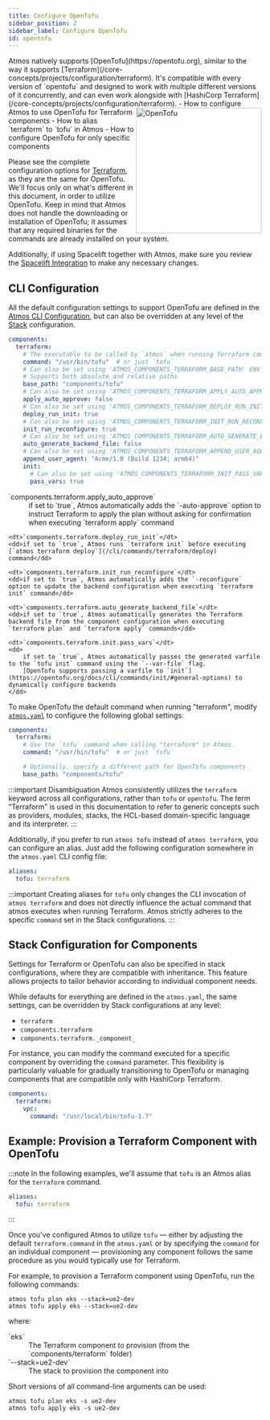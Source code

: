 ```yaml
---
title: Configure OpenTofu
sidebar_position: 2
sidebar_label: Configure OpenTofu
id: opentofu
---
```


<Intro>
Atmos natively supports [OpenTofu](https://opentofu.org), similar to the way it supports [Terraform](/core-concepts/projects/configuration/terraform). It's compatible with every version of `opentofu` and designed to work with multiple different versions of it concurrently, and can even work alongside with [HashiCorp Terraform](/core-concepts/projects/configuration/terraform).
<img width="250" align="right" src={useBaseUrl('/img/opentofu-icon.svg')} alt="OpenTofu"/>
</Intro>

<KeyPoints>
- How to configure Atmos to use OpenTofu for Terraform components
- How to alias `terraform` to `tofu` in Atmos
- How to configure OpenTofu for only specific components
</KeyPoints>

Please see the complete configuration options for [Terraform](/core-concepts/projects/configuration/terraform), as they are the same for OpenTofu. We'll focus
only on what's different in this document, in order to utilize OpenTofu. Keep in mind that Atmos does not handle the downloading or installation
of OpenTofu; it assumes that any required binaries for the commands are already installed on your system.

Additionally, if using Spacelift together with Atmos, make sure you review the [Spacelift Integration](/integrations/spacelift) to make any necessary changes.

## CLI Configuration

All the default configuration settings to support OpenTofu are defined in the [Atmos CLI Configuration](/cli/configuration),
but can also be overridden at any level of the [Stack](/core-concepts/stacks/#schema) configuration.

```yaml
components:
  terraform:
    # The executable to be called by `atmos` when running Terraform commands
    command: "/usr/bin/tofu"  # or just `tofu`
    # Can also be set using 'ATMOS_COMPONENTS_TERRAFORM_BASE_PATH' ENV var, or '--terraform-dir' command-line argument
    # Supports both absolute and relative paths
    base_path: "components/tofu"
    # Can also be set using 'ATMOS_COMPONENTS_TERRAFORM_APPLY_AUTO_APPROVE' ENV var
    apply_auto_approve: false
    # Can also be set using 'ATMOS_COMPONENTS_TERRAFORM_DEPLOY_RUN_INIT' ENV var, or '--deploy-run-init' command-line argument
    deploy_run_init: true
    # Can also be set using 'ATMOS_COMPONENTS_TERRAFORM_INIT_RUN_RECONFIGURE' ENV var, or '--init-run-reconfigure' command-line argument
    init_run_reconfigure: true
    # Can also be set using 'ATMOS_COMPONENTS_TERRAFORM_AUTO_GENERATE_BACKEND_FILE' ENV var, or '--auto-generate-backend-file' command-line argument
    auto_generate_backend_file: false
    # Can also be set using 'ATMOS_COMPONENTS_TERRAFORM_APPEND_USER_AGENT' ENV var, or '--append-user-agent' command-line argument
    append_user_agent: "Acme/1.0 (Build 1234; arm64)"
    init:
      # Can also be set using 'ATMOS_COMPONENTS_TERRAFORM_INIT_PASS_VARS' ENV var, or '--init-pass-vars' command-line argument
      pass_vars: true
```

<dl>
    <dt>`components.terraform.apply_auto_approve`</dt>
    <dd>if set to `true`, Atmos automatically adds the `-auto-approve` option to instruct Terraform to apply the plan without
        asking for confirmation when executing `terraform apply` command</dd>

    <dt>`components.terraform.deploy_run_init`</dt>
    <dd>if set to `true`, Atmos runs `terraform init` before executing [`atmos terraform deploy`](/cli/commands/terraform/deploy) command</dd>

    <dt>`components.terraform.init_run_reconfigure`</dt>
    <dd>if set to `true`, Atmos automatically adds the `-reconfigure` option to update the backend configuration when executing `terraform init` command</dd>

    <dt>`components.terraform.auto_generate_backend_file`</dt>
    <dd>if set to `true`, Atmos automatically generates the Terraform backend file from the component configuration when executing `terraform plan` and `terraform apply` commands</dd>

    <dt>`components.terraform.init.pass_vars`</dt>
    <dd>
        if set to `true`, Atmos automatically passes the generated varfile to the `tofu init` command using the `--var-file` flag.
        [OpenTofu supports passing a varfile to `init`](https://opentofu.org/docs/cli/commands/init/#general-options) to dynamically configure backends
    </dd>
</dl>

To make OpenTofu the default command when running "terraform", modify [`atmos.yaml`](/cli/configuration) to configure the following global settings:

```yaml
components:
  terraform:
    # Use the `tofu` command when calling "terraform" in Atmos.
    command: "/usr/bin/tofu"  # or just `tofu`

    # Optionally, specify a different path for OpenTofu components
    base_path: "components/tofu"
```

:::important Disambiguation
Atmos consistently utilizes the `terraform` keyword across all configurations, rather than `tofu` or `opentofu`.
The term “Terraform” is used in this documentation to refer to generic concepts such as providers, modules, stacks, the 
HCL-based domain-specific language and its interpreter.
:::


Additionally, if you prefer to run `atmos tofu` instead of `atmos terraform`, you can configure an alias.
Just add the following configuration somewhere in the `atmos.yaml` CLI config file:

```yaml
aliases:
  tofu: terraform
```

:::important
Creating aliases for `tofu` only changes the CLI invocation of `atmos terraform` and does not directly
influence the actual command that atmos executes when running Terraform. Atmos strictly adheres to the
specific `command` set in the Stack configurations.
:::

## Stack Configuration for Components

Settings for Terraform or OpenTofu can also be specified in stack configurations, where they are compatible with inheritance.
This feature allows projects to tailor behavior according to individual component needs.

While defaults for everything are defined in the `atmos.yaml`, the same settings, can be overridden by Stack configurations at any level:

- `terraform`
- `components.terraform`
- `components.terraform._component_`

For instance, you can modify the command executed for a specific component by overriding the `command` parameter.
This flexibility is particularly valuable for gradually transitioning to OpenTofu or managing components that are
compatible only with HashiCorp Terraform.

```yaml
components:
  terraform:
    vpc:
      command: "/usr/local/bin/tofu-1.7"
```

## Example: Provision a Terraform Component with OpenTofu

:::note
In the following examples, we'll assume that `tofu` is an Atmos alias for the `terraform` command.

```yaml
aliases:
  tofu: terraform
```

:::

Once you've configured Atmos to utilize `tofu` — either by adjusting the default `terraform.command` in the `atmos.yaml`
or by specifying the `command` for an individual component — provisioning any component follows the same procedure as
you would typically use for Terraform.

For example, to provision a Terraform component using OpenTofu, run the following commands:

```console
atmos tofu plan eks --stack=ue2-dev
atmos tofu apply eks --stack=ue2-dev
```

where:


<dl>
  <dt>`eks`</dt>
  <dd>The Terraform component to provision (from the `components/terraform` folder)</dd>
  <dt>`--stack=ue2-dev`</dt>
  <dd>The stack to provision the component into</dd>
</dl>
Short versions of all command-line arguments can be used:

```console
atmos tofu plan eks -s ue2-dev
atmos tofu apply eks -s ue2-dev
```
